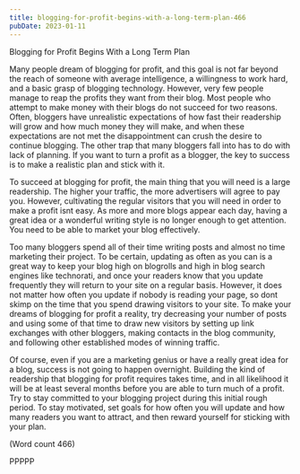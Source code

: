 ```yaml
---
title: blogging-for-profit-begins-with-a-long-term-plan-466
pubDate: 2023-01-11
---
```


Blogging for Profit Begins With a Long Term Plan

Many people dream of blogging for profit, and this goal
is not far beyond the reach of someone with average
intelligence, a willingness to work hard, and a basic
grasp of blogging technology. However, very few
people manage to reap the profits they want from their
blog. Most people who attempt to make money with
their blogs do not succeed for two reasons. Often,
bloggers have unrealistic expectations of how fast their
readership will grow and how much money they will
make, and when these expectations are not met the
disappointment can crush the desire to continue
blogging. The other trap that many bloggers fall into
has to do with lack of planning. If you want to turn a
profit as a blogger, the key to success is to make a
realistic plan and stick with it. 

To succeed at blogging for profit, the main thing that
you will need is a large readership. The higher your
traffic, the more advertisers will agree to pay you.
However, cultivating the regular visitors that you will
need in order to make a profit isnt easy. As more and
more blogs appear each day, having a great idea or a
wonderful writing style is no longer enough to get
attention. You need to be able to market your blog
effectively. 

Too many bloggers spend all of their time writing posts
and almost no time marketing their project. To be
certain, updating as often as you can is a great way to
keep your blog high on blogrolls and high in blog
search engines like technorati, and once your readers
know that you update frequently they will return to your
site on a regular basis. However, it does not matter how
often you update if nobody is reading your page, so dont
skimp on the time that you spend drawing visitors to
your site. To make your dreams of blogging for profit a
reality, try decreasing your number of posts and using
some of that time to draw new visitors by setting up
link exchanges with other bloggers, making contacts in
the blog community, and following other established
modes of winning traffic.

Of course, even if you are a marketing genius or have a
really great idea for a blog, success is not going to
happen overnight. Building the kind of readership that
blogging for profit requires takes time, and in all
likelihood it will be at least several months before you
are able to turn much of a profit. Try to stay committed
to your blogging project during this initial rough period.
To stay motivated, set goals for how often you will
update and how many readers you want to attract, and
then reward yourself for sticking with your plan. 

(Word count 466)

PPPPP